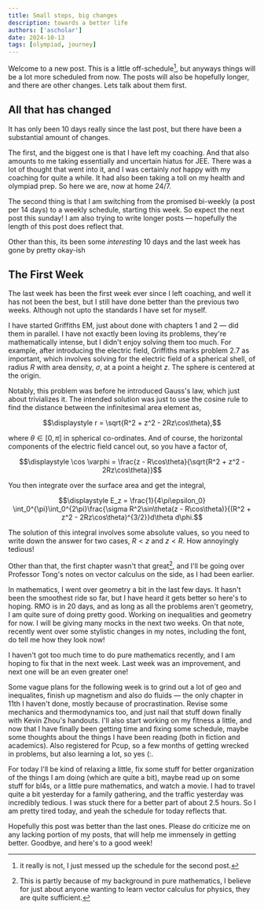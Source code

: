 ```yaml
---
title: Small steps, big changes
description: towards a better life
authors: ['ascholar']
date: 2024-10-13 
tags: [olympiad, journey]
---
```

Welcome to a new post. This is a little off-schedule[^1], but anyways things will be a lot
more scheduled from now. The posts will also be hopefully longer, and there are other changes. Lets talk
about them first.

## All that has changed

It has only been 10 days really since the last post, but there have been a substantial amount of changes.

The first, and the biggest one is that I have left my coaching. And that also amounts to me taking
essentially and uncertain hiatus for JEE. There was a lot of thought that went into it, and I was
certainly _not_ happy with my coaching for quite a while. It had also been taking a toll on my health and
olympiad prep. So here we are, now at home 24/7.

The second thing is that I am switching from the promised bi-weekly (a post per 14 days) to
a weekly schedule, starting this week. So expect the next post this sunday! I am also trying to
write longer posts — hopefully the length of this post does reflect that.

Other than this, its been some _interesting_ 10 days and the last week has gone by pretty okay-ish

## The First Week

The last week has been the first week ever since I left coaching, and well it has not been the best,
but I still have done better than the previous two weeks. Although not upto the standards I have set for myself.

I have started Griffiths EM, just about done with chapters 1 and 2 — did them in parallel. I have not
exactly been loving its problems, they're mathematically intense, but I didn't enjoy solving them too
much. For example, after introducing the electric field, Griffiths marks problem 2.7 as important,
which involves solving for the electric field of a spherical shell, of radius $R$ with area density,
$\sigma$, at a point a height $z$. The sphere is centered at the origin.

Notably, this problem was before he introduced Gauss's law, which just about trivializes it. The
intended solution was just to use the cosine rule to find the distance between the infinitesimal area element as,

$$\displaystyle r = \sqrt{R^2 + z^2 - 2Rz\cos\theta},$$

where $\theta \in [0, \pi]$ in spherical co-ordinates. And of course, the horizontal components of the electric field cancel out, so you have a factor of,

$$\displaystyle \cos \varphi = \frac{z - R\cos\theta}{\sqrt{R^2 + z^2 - 2Rz\cos\theta}}$$

You then integrate over the surface area and get the integral,

$$\displaystyle E_z = \frac{1}{4\pi\epsilon_0} \int_0^{\pi}\int_0^{2\pi}\frac{\sigma R^2\sin\theta(z - R\cos\theta)}{(R^2 + z^2 - 2Rz\cos\theta)^{3/2}}d\theta d\phi.$$

The solution of this integral involves some absolute values, so you need to write down the answer for
two cases, $R < z$ and $z < R$. How annoyingly tedious!

Other than that, the first chapter wasn't that great[^2], and I'll be going over Professor Tong's notes
on vector calculus on the side, as I had been earlier.

In mathematics, I went over geometry a bit in the last few days. It hasn't been the smoothest
ride so far, but I have heard it gets better so here's to hoping. RMO is in 20 days, and as long as all the problems aren't geometry, I am quite sure of doing pretty good. Working on inequalities and geometry for now. I will be giving many mocks in the next two weeks. On that note, recently
went over some stylistic changes in my notes, including the font, do tell me how they look now!

I haven't got too much time to do pure mathematics recently, and I am hoping to fix that
in the next week. Last week was an improvement, and next one will be an even greater one!

Some vague plans for the following week is to grind out a lot of geo and inequalites, finish up
magnetism and also do fluids — the only chapter in 11th I haven't done, mostly because of
procrastination. Revise some mechanics and thermodynamics too, and just nail that stuff down
finally with Kevin Zhou's handouts. I'll also start working on my fitness a little,
and now that I have finally been getting time and fixing some schedule, maybe some thoughts
about the things I have been reading (both in fiction and academics). Also registered for
Pcup, so a few months of getting wrecked in problems, but also learning a lot, so yes (:.

For today I'll be kind of relaxing a little, fix some stuff for better organization of the things I am doing (which are quite a bit), maybe read up on some stuff for bl4s, or a little pure mathematics, and watch a movie. I had to travel quite a bit yesterday for a family gathering, and the traffic yesterday was incredibly tedious.
I was stuck there for a better part of about 2.5 hours. So I am pretty tired today, and yeah the schedule for today reflects that.

Hopefully this post was better than the last ones. Please do criticize me on any lacking portion of my posts, that will help me immensely in getting better. Goodbye, and here's to a good week!

[^1]: it really is not, I just messed up the schedule for the second post.
[^2]: This is partly because of my background in pure mathematics, I believe for just about anyone wanting to learn vector calculus for physics, they are quite sufficient.
